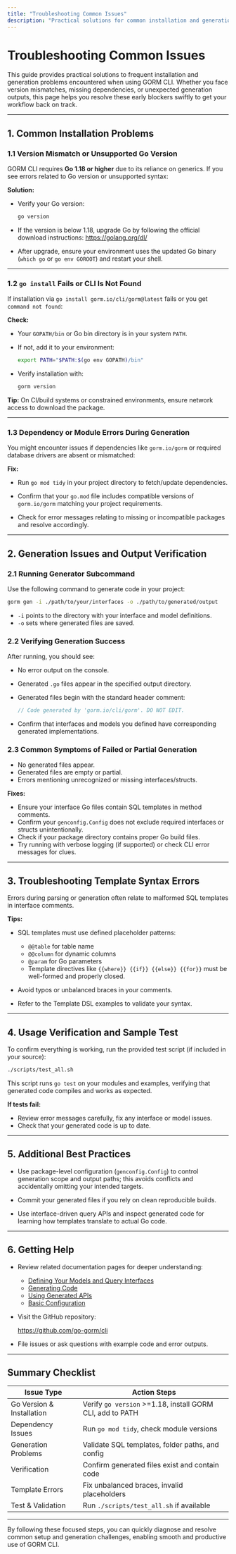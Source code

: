 ```yaml
---
title: "Troubleshooting Common Issues"
description: "Practical solutions for common installation and generation problems: version mismatches, missing dependencies, and output verification. This page helps users quickly recover from early setup blockers."
---
```


# Troubleshooting Common Issues

This guide provides practical solutions to frequent installation and generation problems encountered when using GORM CLI. Whether you face version mismatches, missing dependencies, or unexpected generation outputs, this page helps you resolve these early blockers swiftly to get your workflow back on track.

---

## 1. Common Installation Problems

### 1.1 Version Mismatch or Unsupported Go Version

GORM CLI requires **Go 1.18 or higher** due to its reliance on generics. If you see errors related to Go version or unsupported syntax:

**Solution:**

- Verify your Go version:

  ```bash
  go version
  ```

- If the version is below 1.18, upgrade Go by following the official download instructions: https://golang.org/dl/

- After upgrade, ensure your environment uses the updated Go binary (`which go` or `go env GOROOT`) and restart your shell.

---

### 1.2 `go install` Fails or CLI Is Not Found

If installation via `go install gorm.io/cli/gorm@latest` fails or you get `command not found`:

**Check:**

- Your `GOPATH/bin` or Go bin directory is in your system `PATH`.

- If not, add it to your environment:

  ```bash
  export PATH="$PATH:$(go env GOPATH)/bin"
  ```

- Verify installation with:

  ```bash
  gorm version
  ```

**Tip:** On CI/build systems or constrained environments, ensure network access to download the package.

---

### 1.3 Dependency or Module Errors During Generation

You might encounter issues if dependencies like `gorm.io/gorm` or required database drivers are absent or mismatched:

**Fix:**

- Run `go mod tidy` in your project directory to fetch/update dependencies.

- Confirm that your `go.mod` file includes compatible versions of `gorm.io/gorm` matching your project requirements.

- Check for error messages relating to missing or incompatible packages and resolve accordingly.


---

## 2. Generation Issues and Output Verification

### 2.1 Running Generator Subcommand

Use the following command to generate code in your project:

```bash
gorm gen -i ./path/to/your/interfaces -o ./path/to/generated/output
```

- `-i` points to the directory with your interface and model definitions.
- `-o` sets where generated files are saved.

### 2.2 Verifying Generation Success

After running, you should see:

- No error output on the console.
- Generated `.go` files appear in the specified output directory.
- Generated files begin with the standard header comment:

  ```go
  // Code generated by 'gorm.io/cli/gorm'. DO NOT EDIT.
  ```

- Confirm that interfaces and models you defined have corresponding generated implementations.

### 2.3 Common Symptoms of Failed or Partial Generation

- No generated files appear.
- Generated files are empty or partial.
- Errors mentioning unrecognized or missing interfaces/structs.

**Fixes:**

- Ensure your interface Go files contain SQL templates in method comments.
- Confirm your `genconfig.Config` does not exclude required interfaces or structs unintentionally.
- Check if your package directory contains proper Go build files.
- Try running with verbose logging (if supported) or check CLI error messages for clues.

---

## 3. Troubleshooting Template Syntax Errors

Errors during parsing or generation often relate to malformed SQL templates in interface comments.

**Tips:**

- SQL templates must use defined placeholder patterns:
  - `@@table` for table name
  - `@@column` for dynamic columns
  - `@param` for Go parameters
  - Template directives like `{{where}} {{if}} {{else}} {{for}}` must be well-formed and properly closed.

- Avoid typos or unbalanced braces in your comments.

- Refer to the Template DSL examples to validate your syntax.


---

## 4. Usage Verification and Sample Test

To confirm everything is working, run the provided test script (if included in your source):

```bash
./scripts/test_all.sh
```

This script runs `go test` on your modules and examples, verifying that generated code compiles and works as expected.

**If tests fail:**

- Review error messages carefully, fix any interface or model issues.
- Check that your generated code is up to date.

---

## 5. Additional Best Practices

- Use package-level configuration (`genconfig.Config`) to control generation scope and output paths;
  this avoids conflicts and accidentally omitting your intended targets.

- Commit your generated files if you rely on clean reproducible builds.

- Use interface-driven query APIs and inspect generated code for learning how templates translate to actual Go code.

---

## 6. Getting Help

- Review related documentation pages for deeper understanding:
  - [Defining Your Models and Query Interfaces](getting-started/your-first-generation/writing-models-interfaces)
  - [Generating Code](getting-started/your-first-generation/running-the-generator)
  - [Using Generated APIs](getting-started/your-first-generation/using-generated-apis)
  - [Basic Configuration](getting-started/configuration-and-troubleshooting/basic-configuration)

- Visit the GitHub repository:

  https://github.com/go-gorm/cli

- File issues or ask questions with example code and error outputs.

---

## Summary Checklist

| Issue Type                      | Action Steps                                      |
|--------------------------------|-------------------------------------------------| 
| Go Version & Installation       | Verify `go version` >=1.18, install GORM CLI, add to PATH |
| Dependency Issues              | Run `go mod tidy`, check module versions         |
| Generation Problems            | Validate SQL templates, folder paths, and config|
| Verification                  | Confirm generated files exist and contain code   |
| Template Errors                | Fix unbalanced braces, invalid placeholders       |
| Test & Validation             | Run `./scripts/test_all.sh` if available          |

---

By following these focused steps, you can quickly diagnose and resolve common setup and generation challenges, enabling smooth and productive use of GORM CLI.
